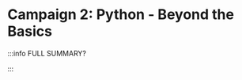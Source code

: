 # Campaign 2: Python - Beyond the Basics


<DocCardList />

:::info FULL SUMMARY?

<QuestButton
  text="Go To Campaign Page"
  link="https://app.stackup.dev/campaign_page/campaign-2-python---beyond-the-basics"
/>

:::
